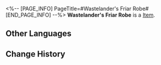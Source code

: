 <%-- [PAGE_INFO]
PageTitle=#Wastelander's Friar Robe#
[END_PAGE_INFO] --%>
{{Item Infobox
|id          = 31123
|image       = Item Wastelander's Friar Robe.png
|type        = 
|invCategory = Relics
|rarity      = 2
|effect      = 
|description = A baggy robe adapted from a missionary's attire.
|source1     = [[Cavern of Corrosion: Stargazer Navalia]]
}}
'''Wastelander's Friar Robe''' is a [[Item]].

==Other Languages==
{{Other Languages
|en   = Wastelander's Friar Robe
|zhs  = 废土客的修士长袍
|zht  = 廢土客的修士長袍
|ja   = 廃土客の修道服
|ko   = 황야인의 수도사 로브
|es   = Hábito monástico del habitante del yermo
|fr   = Robe de moine du Ferrailleur
|ru   = Туника головореза
|th   = Wastelander's Friar Robe
|vi   = Áo Tu Sĩ Của Kẻ Hoang Dã
|de   = Mönchsgewand des Ödländers
|id   = Wastelander's Friar Robe
|pt   = Traje de Frade do Andarilho
}}

==Change History==
{{Change History|2.0}}
